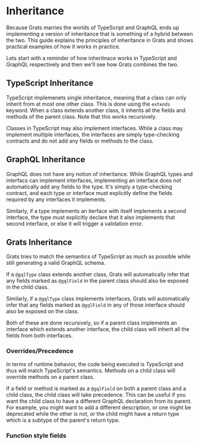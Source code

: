 # Inheritance

Because Grats marries the worlds of TypeScript and GraphQL ends up implementing a version of inheritance that is something of a hybrid between the two. This guide explains the principles of inheritance in Grats and shows practical examples of how it works in practice.

Lets start with a reminder of how inheritnace works in TypeScript and GraphQL respectively and then we'll see how Grats combines the two.

## TypeScript Inheritance

TypeScript implemenets single inheritance, meaning that a class can only inherit from at most one other class. This is done using the `extends` keyword. When a class extends another class, it inherits all the fields and methods of the parent class. Note that this works recursively.

Classes in TypeScript may also implement interfaces. While a class may implement multiple interfaces, the interfaces are simply type-checking contracts and do not add any fields or methods to the class.

## GraphQL Inheritance

GraphQL does not have any notion of inheritance. While GraphQL types and interfacs can implement interfaces, implementing an interface does not automatically add any fields to the type. It's simply a type-checking contract, and each type or interface must explicitly define the fields required by any interfaces it implements.

Similarly, if a type implements an iterface with itself implements a second interface, the type must explicitly declare that it also implements that second interface, or else it will trigger a validation error.

## Grats Inheritance

Grats tries to match the semantics of TypeScript as much as possible while still generating a valid GraphQL schema.

If a `@gqlType` class extends another class, Grats will automatically infer that any fields marked as `@gqlField` in the parent class should also be exposed in the child class.

Similarly, if a `@gqlType` class implements interfaces, Grats will automatically infer that any fields marked as `@gqlField` in any of those interface should also be exposed on the class.

Both of these are done recursively, so if a parent class implements an interface which extends another interface, the child class will inherit all the fields from both interfaces.

### Overrides/Precedence

In terms of runtime behavior, the code being executed is TypeScript and thus will match TypeScript's semantics. Methods on a child class will override methods on a parent class.

If a field or method is marked as a `@gqlField` on both a parent class and a child class, the child class will take precedence. This can be useful if you want the child class to have a different GraphQL declaration from its parent. For example, you might want to add a different description, or one might be deprecated while the other is not, or the child might have a return type which is a subtype of the parent's return type.

### Function style fields
